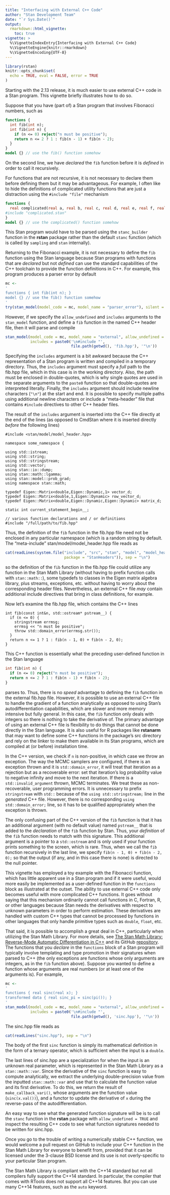 ```yaml
---
title: "Interfacing with External C++ Code"
author: "Stan Development Team"
date: "`r Sys.Date()`"
output:
  rmarkdown::html_vignette:
    toc: true
vignette: >
  %\VignetteIndexEntry{Interfacing with External C++ Code}
  %\VignetteEngine{knitr::rmarkdown}
  %\VignetteEncoding{UTF-8}
---
```


```r
library(rstan)
knitr::opts_chunk$set(
  echo = TRUE, eval = FALSE, error = TRUE
)
```

Starting with the 2.13 release, it is much easier to use external C++ code in a
Stan program. This vignette briefly illustrates how to do so.

Suppose that you have (part of) a Stan program that involves Fibonacci numbers,
such as
```stan
functions {
  int fib(int n);
  int fib(int n) {
    if (n <= 0) reject("n must be positive");
    return n <= 2 ? 1 : fib(n - 1) + fib(n - 2);
  }
}
model {} // use the fib() function somehow
```
On the second line, we have _declared_ the `fib` function before it is _defined_
in order to call it recursively.

For functions that are not recursive, it is not necessary to declare them before
defining them but it may be advantageous. For example, I often like to hide the
definitions of complicated utility functions that are just a distraction using
the `#include "file"` mechanism
```stan
functions {
  real complicated(real a, real b, real c, real d, real e, real f, real g);
#include "complicated.stan"
}
model {} // use the complicated() function somehow
```
This Stan program would have to be parsed using the `stanc_builder` function in
the __rstan__ package rather than the default `stanc` function (which is called
by `sampling` and `stan` internally).

Returning to the Fibonacci example, it is not necessary to define the `fib`
function using the Stan language because Stan programs with functions that are
_declared_ but not _defined_ can use the standard capabilities of the C++
toolchain to provide the function definitions in C++. For example, this program
produces a parser error by default
```r
mc <-
'
functions { int fib(int n); }
model {} // use the fib() function somehow
'
try(stan_model(model_code = mc, model_name = "parser_error"), silent = TRUE)
```
However, if we specify the `allow_undefined` and `includes` arguments to the
`stan_model` function, and define a `fib` function in the named C++ header file,
then it will parse and compile
```r
stan_model(model_code = mc, model_name = "external", allow_undefined = TRUE,
           includes = paste0('\n#include "',
                             file.path(getwd(), 'fib.hpp'), '"\n'))
```
Specifying the `includes` argument is a bit awkward because the C++
representation of a Stan program is written and compiled in a temporary
directory. Thus, the `includes` argument must specify a _full_ path to the
fib.hpp file, which in this case is in the working directory. Also, the
path must be enclosed in double-quotes, which is why single quotes are used
in the separate arguments to the `paste0` function so that double-quotes are
interpreted literally. Finally, the `includes` argument should include newline
characters (`"\n"`) at the start and end. It is possible to specify multiple
paths using additional newline characters or include a "meta-header" file
that contains `#include` directives to other C++ header files.

The result of the `includes` argument is inserted into the C++ file directly
at the end of the lines (as opposed to CmdStan where it is inserted directly
_before_ the following lines)
```Rcpp
#include <stan/model/model_header.hpp>

namespace some_namespace {

using std::istream;
using std::string;
using std::stringstream;
using std::vector;
using stan::io::dump;
using stan::math::lgamma;
using stan::model::prob_grad;
using namespace stan::math;

typedef Eigen::Matrix<double,Eigen::Dynamic,1> vector_d;
typedef Eigen::Matrix<double,1,Eigen::Dynamic> row_vector_d;
typedef Eigen::Matrix<double,Eigen::Dynamic,Eigen::Dynamic> matrix_d;

static int current_statement_begin__;

// various function declarations and / or definitions
#include "/full/path/to/fib.hpp"
```
Thus, the definition of the `fib` function in the fib.hpp file need not be
enclosed in any particular namespace (which is a random string by default. The
"meta-include" stan/model/model_header.hpp file reads as
```r
cat(readLines(system.file("include", "src", "stan", "model", "model_header.hpp",
                          package = "StanHeaders")), sep = "\n")
```
so the definition of the `fib` function in the fib.hpp file could utilize any
function in the Stan Math Library (without having to prefix function calls with
`stan::math::`), some typedefs to classes in the Eigen matrix algebra library,
plus streams, exceptions, etc. without having to worry about the corresponding
header files. Nevertheless, an external C++ file _may_ contain additional
include directives that bring in class definitions, for example.

Now let's examine the fib.hpp file, which contains the C++ lines
```Rcpp
int fib(const int&n, std::ostream* pstream__) {
  if (n <= 0) {
    stringstream errmsg;
    errmsg << "n must be positive";
    throw std::domain_error(errmsg.str());
  }
  return n <= 1 ? 1 : fib(n - 1, 0) + fib(n - 2, 0);
}
```
This C++ function is essentially what the preceding user-defined function in the
Stan language
```stan
int fib(int n) {
  if (n <= 0) reject("n must be positive");
  return n <= 2 ? 1 : fib(n - 1) + fib(n - 2);
}
```
parses to. Thus, there is no _speed_ advantage to defining the `fib` function
in the external fib.hpp file. However, it is possible to use an external C++
file to handle the gradient of a function analytically as opposed to using
Stan's autodifferentiation capabilities, which are slower and more memory
intensive but fully general. In this case, the `fib` function only deals with
integers so there is nothing to take the derivative of. The primary advantage
of using an external C++ file is flexibility to do things that cannot be done
directly in the Stan language. It is also useful for R packages like
__rstanarm__ that may want to define some C++ functions in the package's src
directory and rely on the linker to make them available in its Stan programs,
which are compiled at (or before) installation time.

In the C++ version, we check if `n` is non-positive, in which case we throw an
exception. The way the MCMC samplers are configured, if there is an exception
thrown and it is `std::domain_error`, it will treat that iteration as a rejection
but as a recoverable error: set that iteration's log probability value to negative
infinity and move to the next iteration. If there is a `std::invalid_argument`
thrown, MCMC terminates. We treat these as non-recoverable, user programming errors.
It is unnecessary to prefix `stringstream` with `std::` because of
the `using std::stringstream;` line in the _generated_ C++ file. However, there
is no corresponding `using std::domain_error;` line, so it has to be qualified
appropriately when the exception is thrown.

The only confusing part of the C++ version of the `fib` function is that it has
an additional argument (with no default value) named `pstream__` that is added
to the _declaration_ of the `fib` function by Stan. Thus, your _definition_ of
the `fib` function needs to match with this signature. This additional argument
is a pointer to a `std::ostream` and is only used if your function prints
something to the screen, which is rare. Thus, when we call the `fib` function
recursively in the last line, we specify `fib(n - 1, 0) + fib(n - 2, 0);` so
that the output (if any, and in this case there is none) is directed to the null
pointer.

This vignette has employed a toy example with the Fibonacci function, which has
little apparent use in a Stan program and if it were useful, would more easily
be implemented as a user-defined function in the `functions` block as
illustrated at the outset. The ability to use external C++ code only becomes
useful with more complicated C++ functions. It goes without saying that this
mechanism ordinarily cannot call functions in C, Fortran, R, or other languages
because Stan needs the derivatives with respect to unknown parameters in order
to perform estimation. These derivatives are handled with custom C++ types that
cannot be processed by functions in other languages that only handle primitive
types such as `double`, `float`, etc.

That said, it is possible to accomplish a great deal in C++, particularly when
utilizing the Stan Math Library. For more details, see
[The Stan Math Library: Reverse-Mode Automatic Differentiation in C++](https://arxiv.org/abs/1509.07164)
and its GitHub [repository](https://github.com/stan-dev/math/). The functions
that you _declare_ in the `functions` block of a Stan program will typically
involve templating and type promotion in their signatures when parsed to C++
(the only exceptions are functions whose only arguments are integers, as in
the `fib` function above). Suppose you wanted to define a function whose
arguments are real numbers (or at least one of the arguments is). For example,
```r
mc <-
'
functions { real sinc(real x); }
transformed data { real sinc_pi = sinc(pi()); }
'
stan_model(model_code = mc, model_name = "external", allow_undefined = TRUE,
           includes = paste0('\n#include "',
                             file.path(getwd(), 'sinc.hpp'), '"\n'))
```
The sinc.hpp file reads as
```r
cat(readLines("sinc.hpp"), sep = "\n")
```
The body of the first `sinc` function is simply its mathematical definition in the
form of a ternary operator, which is sufficient when the input is a `double`.

The last lines of sinc.hpp are a specialization for when the input is an
unknown real parameter, which is represented in the Stan Math Library as a
`stan::math::var`. Since the derivative of the `sinc` function is easy to
compute analytically, we extract the underlying double-precision value from
the inputted `stan::math::var` and use that to calculate the function value
and its first derivative. To do this, we return the result of
`make_callback_vari()`, whose arguments are the function value (`sinc(x.val())`),
and a functor to update the derivative of `x` during the reverse-pass of the
autodifferentiation.

An easy way to see what the generated function signature will be is to call the
`stanc` function in the __rstan__ package with `allow_undefined = TRUE` and
inspect the resulting C++ code to see what function signatures needed to be
written for sinc.hpp.

Once you go to the trouble of writing a numerically stable C++ function, we
would welcome a pull request on GitHub to include your C++ function in the
Stan Math Library for everyone to benefit from, provided that it can be licensed
under the 3-clause BSD license and its use is not overly-specific to your
particular Stan program.

The Stan Math Library is compliant with the C++14 standard but not all compilers
fully support the C++14 standard. In particular, the compiler that comes with
RTools does not support all C++14 features. But you can use many C++14 features,
such as the `auto` keyword.
